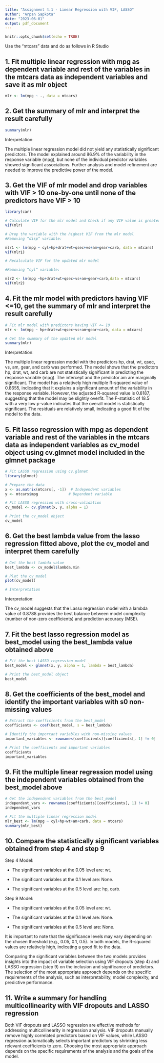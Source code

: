 ```yaml
---
title: "Assignment 4.1 - Linear Regression with VIF, LASSO"
author: "Arpan Sapkota"
date: "2023-06-01"
output: pdf_document
---
```


```r
knitr::opts_chunk$set(echo = TRUE)
```

Use the "mtcars" data and do as follows in R Studio 

## 1. Fit multiple linear regression with mpg as dependent variable and rest of the variables in the mtcars data as independent variables and save it as mlr object
```r
mlr <- lm(mpg ~ ., data = mtcars)
```

## 2. Get the summary of mlr and interpret the result carefully
```r
summary(mlr)
```
Interpretation:

The multiple linear regression model did not yield any statistically significant predictors. The model explained around 86.9% of the variability in the response variable (mpg), but none of the individual predictor variables showed significant associations. Further analysis and model refinement are needed to improve the predictive power of the model.


## 3. Get the VIF of mlr model and drop variables with VIF > 10 one-by-one until none of the predictors have VIF > 10
```r
library(car)

# Calculate VIF for the mlr model and Check if any VIF value is greater than 10
vif(mlr)

# Drop the variable with the highest VIF from the mlr model
#Removing “disp” variable:

mlr1 <- lm(mpg ~ cyl+hp+drat+wt+qsec+vs+am+gear+carb, data = mtcars)
vif(mlr1)

# Recalculate VIF for the updated mlr model

#Removing “cyl” variable:

mlr2 <- lm(mpg ~hp+drat+wt+qsec+vs+am+gear+carb,data = mtcars)
vif(mlr2)


```


## 4. Fit the mlr model with predictors having VIF <=10, get the summary of mlr and interpret the result carefully
```r
# Fit mlr model with predictors having VIF <= 10
mlr <- lm(mpg ~ hp+drat+wt+qsec+vs+am+gear+carb, data = mtcars)

# Get the summary of the updated mlr model
summary(mlr)

```
Interpretation:

The multiple linear regression model with the predictors hp, drat, wt, qsec, vs, am, gear, and carb was performed. The model shows that the predictors hp, drat, wt, and carb are not statistically significant in predicting the response variable (mpg). The intercept and the predictor am are marginally significant. The model has a relatively high multiple R-squared value of 0.8655, indicating that it explains a significant amount of the variability in the response variable. However, the adjusted R-squared value is 0.8187, suggesting that the model may be slightly overfit. The F-statistic of 18.5 with a very low p-value indicates that the overall model is statistically significant. The residuals are relatively small, indicating a good fit of the model to the data.

## 5. Fit lasso regression with mpg as dependent variable and rest of the variables in the mtcars data as independent variables as cv_model object using cv.glmnet model included in the glmnet package
```r
# Fit LASSO regression using cv.glmnet
library(glmnet)

# Prepare the data
x <- as.matrix(mtcars[, -1])  # Independent variables
y <- mtcars$mpg              # Dependent variable

# Fit LASSO regression with cross-validation
cv_model <- cv.glmnet(x, y, alpha = 1)

# Print the cv_model object
cv_model

```


## 6. Get the best lambda value from the lasso regression fitted above, plot the cv_model and interpret them carefully
```r
# Get the best lambda value
best_lambda <- cv_model$lambda.min

# Plot the cv_model
plot(cv_model)

# Interpretation

```

Interpretation:

The cv_model suggests that the Lasso regression model with a lambda value of 0.8788 provides the best balance between model complexity (number of non-zero coefficients) and prediction accuracy (MSE).

## 7. Fit the best lasso regression model as best_model using the best_lambda value obtained above
```r
# Fit the best LASSO regression model
best_model <- glmnet(x, y, alpha = 1, lambda = best_lambda)

# Print the best_model object
best_model

```


## 8. Get the coefficients of the best_model and identify the important variables with s0 non-missing values
```r
# Extract the coefficients from the best_model
coefficients <- coef(best_model, s = best_lambda)

# Identify the important variables with non-missing values
important_variables <- rownames(coefficients)[coefficients[, 1] != 0]

# Print the coefficients and important variables
coefficients
important_variables

```


## 9. Fit the multiple linear regression model using the independent variables obtained from the best_model above
```r
# Get the independent variables from the best_model
independent_vars <- rownames(coefficients)[coefficients[, 1] != 0]
independent_vars

# Fit the multiple linear regression model
mlr_best <- lm(mpg ~ cyl+hp+wt+am+carb, data = mtcars)
summary(mlr_best)

```


## 10. Compare the statistically significant variables obtained from step 4 and step 9

Step 4 Model:

* The significant variables at the 0.05 level are: wt.

* The significant variables at the 0.1 level are: None.

* The significant variables at the 0.5 level are: hp, carb.

Step 9 Model:

* The significant variables at the 0.05 level are: wt.

* The significant variables at the 0.1 level are: None.

* The significant variables at the 0.5 level are: None.

It is important to note that the significance levels may vary depending on the chosen threshold (e.g., 0.05, 0.1, 0.5). In both models, the R-squared values are relatively high, indicating a good fit to the data.

Comparing the significant variables between the two models provides insights into the impact of variable selection using VIF dropouts (step 4) and LASSO regression (step 9) on the inclusion and significance of predictors. The selection of the most appropriate approach depends on the specific requirements of the analysis, such as interpretability, model complexity, and predictive performance.

## 11. Write a summary for handling multicollinearity with VIF dropouts and LASSO regression
Both VIF dropouts and LASSO regression are effective methods for addressing multicollinearity in regression analysis. VIF dropouts manually remove highly correlated predictors based on VIF values, while LASSO regression automatically selects important predictors by shrinking less relevant coefficients to zero. Choosing the most appropriate approach depends on the specific requirements of the analysis and the goals of the model.
